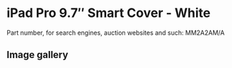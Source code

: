 
# iPad Pro 9.7″ Smart Cover - White

Part number, for search engines, auction websites and such: MM2A2AM/A

## Image gallery

<div style={{ width: "768px" }}>
  <GalleryComponent
    images={[
      {
        original: "/everysource/MM2A2.webp",
        thumbnail: "/everypreview/MM2A2.webp",
      },
      {
        original: "/everysource/MM2A2_AV1_GOLD.webp",
        thumbnail: "/everypreview/MM2A2_AV1_GOLD.webp",
      },
      {
        original: "/everysource/MM2A2_AV1_ROSEGOLD.webp",
        thumbnail: "/everypreview/MM2A2_AV1_ROSEGOLD.webp",
      },
      {
        original: "/everysource/MM2A2_AV1_SILVER.webp",
        thumbnail: "/everypreview/MM2A2_AV1_SILVER.webp",
      },
      {
        original: "/everysource/MM2A2_AV1_SPACE_GRAY.webp",
        thumbnail: "/everypreview/MM2A2_AV1_SPACE_GRAY.webp",
      },
      {
        original: "/everysource/MM2A2_AV2.webp",
        thumbnail: "/everypreview/MM2A2_AV2.webp",
      },
      {
        original: "/everysource/MM2A2_AV3.webp",
        thumbnail: "/everypreview/MM2A2_AV3.webp",
      }
    ]}
  />
</div>